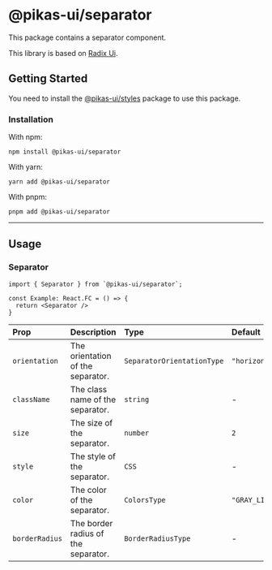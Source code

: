 

<NextSeo title="Separator" />

# @pikas-ui/separator

This package contains a separator component.

This library is based on [Radix Ui](https://www.radix-ui.com/).

## Getting Started

You need to install the <a href={stylesLink}>@pikas-ui/styles</a> package to use this package.

### Installation

With npm:

```
npm install @pikas-ui/separator
```

With yarn:

```
yarn add @pikas-ui/separator
```

With pnpm:

```
pnpm add @pikas-ui/separator
```

---

## Usage

### Separator

```tsx
import { Separator } from `@pikas-ui/separator`;

const Example: React.FC = () => {
  return <Separator />
}
```

| Prop           | Description                         | Type                       | Default        |
| :------------- | :---------------------------------- | :------------------------- | :------------- |
| `orientation`  | The orientation of the separator.   | `SeparatorOrientationType` | `"horizontal"` |
| `className`    | The class name of the separator.    | `string`                   | -              |
| `size`         | The size of the separator.          | `number`                   | `2`            |
| `style`        | The style of the separator.         | `CSS`                      | -              |
| `color`        | The color of the separator.         | `ColorsType`               | `"GRAY_LIGHT"` |
| `borderRadius` | The border radius of the separator. | `BorderRadiusType`         | -              |
